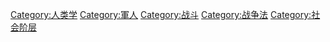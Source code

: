 {{Commons cat|Warriors}}

[[Category:人类学|Category:人类学]]
[[Category:軍人|Category:軍人]]
[[Category:战斗|Category:战斗]]
[[Category:战争法|Category:战争法]]
[[Category:社会阶层|Category:社会阶层]]